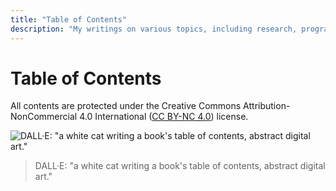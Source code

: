 ```yaml
---
title: "Table of Contents"
description: "My writings on various topics, including research, programming, and life. All contents are protected under the Creative Commons Attribution-NonCommercial 4.0 International (CC BY-NC 4.0) license."
---
```


# Table of Contents

All contents are protected under the Creative Commons Attribution-NonCommercial 4.0 International ([CC BY-NC 4.0](https://creativecommons.org/licenses/by-nc/4.0/)) license.

![DALL·E: "a white cat writing a book's table of contents, abstract digital art."](/writing/toc.webp)

> DALL·E: "a white cat writing a book's table of contents, abstract digital
> art."
